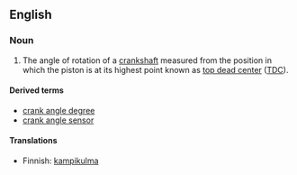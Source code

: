 {{wikipedia|Piston_motion_equations}}
==English==

===Noun===
{{en-noun|sg=[[crank]] [[angle]]}}

# {{context|motors}} The angle of rotation of a [[crankshaft]] measured from the position in which the piston is at its highest point known as [[top dead center]] ([[TDC]]). 

====Derived terms====
*[[crank angle degree]]
*[[crank angle sensor]]

====Translations====
{{top}}
*Finnish: [[kampikulma]]
{{bottom}}